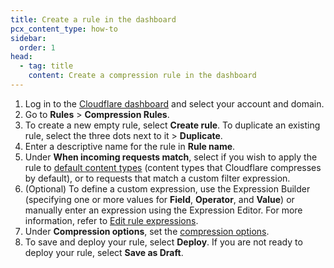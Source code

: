```yaml
---
title: Create a rule in the dashboard
pcx_content_type: how-to
sidebar:
  order: 1
head:
  - tag: title
    content: Create a compression rule in the dashboard
---
```


1. Log in to the [Cloudflare dashboard](https://dash.cloudflare.com) and select your account and domain.
2. Go to **Rules** > **Compression Rules**.
3. To create a new empty rule, select **Create rule**. To duplicate an existing rule, select the three dots next to it > **Duplicate**.
4. Enter a descriptive name for the rule in **Rule name**.
5. Under **When incoming requests match**, select if you wish to apply the rule to [default content types](/speed/optimization/content/brotli/content-compression/#compression-between-cloudflare-and-website-visitors) (content types that Cloudflare compresses by default), or to requests that match a custom filter expression.
6. (Optional) To define a custom expression, use the Expression Builder (specifying one or more values for **Field**, **Operator**, and **Value**) or manually enter an expression using the Expression Editor. For more information, refer to [Edit rule expressions](/ruleset-engine/rules-language/expressions/edit-expressions/).
7. Under **Compression options**, set the [compression options](/rules/compression-rules/settings/#dashboard-configuration-settings).
8. To save and deploy your rule, select **Deploy**. If you are not ready to deploy your rule, select **Save as Draft**.
